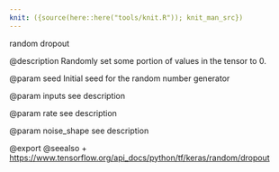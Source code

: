 ```yaml
---
knit: ({source(here::here("tools/knit.R")); knit_man_src})
---
```

random dropout

@description
Randomly set some portion of values in the tensor to 0.

@param seed
Initial seed for the random number generator

@param inputs
see description

@param rate
see description

@param noise_shape
see description

@export
@seealso
+ <https://www.tensorflow.org/api_docs/python/tf/keras/random/dropout>
